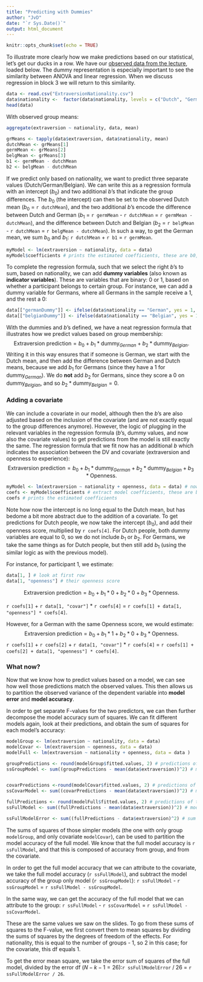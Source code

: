 ```yaml
---
title: "Predicting with Dummies"
author: "JvD"
date: "`r Sys.Date()`"
output: html_document
---
```


```r
knitr::opts_chunk$set(echo = TRUE)
```


To illustrate more clearly how we make predictions based on our statistical, let's get our ducks in a row. We have our [observed data from the lecture](https://johnnydoorn.github.io/statistics-lectures/courses/SSR/SSR_2023-2024/12.%20ANCOVA/12.%20ANCOVA.html#the-data), loaded below. The dummy representation is especially important to see the similarity between ANOVA and linear regression. When we discuss regression in block 3 we will return to this similarity. 

```r
data <- read.csv("ExtraversionNationality.csv")
data$nationality <-  factor(data$nationality, levels = c("Dutch", "German", "Belgian")) # make sure nationality is a factor
head(data)
```

With observed group means:

```r
aggregate(extraversion ~ nationality, data, mean)
```

```r
grMeans <- tapply(data$extraversion, data$nationality, mean)
dutchMean <- grMeans[1]
germMean <- grMeans[2]
belgMean <- grMeans[3]
b1 <- germMean - dutchMean
b2 <- belgMean - dutchMean
```

If we predict only based on nationality, we want to predict three separate values (Dutch/German/Belgian). We can write this as a regression formula with an intercept ($b_0$) and two additional $b$'s that indicate the group differences. The $b_0$ (the intercept) can then be set to the observed Dutch mean ($b_0$ = `r dutchMean`), and the two additional $b$'s encode the difference between Dutch and German ($b_1$ = `r germMean` - `r dutchMean` = `r germMean - dutchMean`), and the difference between Dutch and Belgian ($b_2$ = `r belgMean` - `r dutchMean` = `r belgMean - dutchMean`). In such a way, to get the German mean, we sum $b_0$ and $b_1$: `r dutchMean` + `r b1` = `r germMean`.

```r
myModel <- lm(extraversion ~ nationality, data = data)
myModel$coefficients # prints the estimated coefficients, these are b0, b1, b2
```

To complete the regression formula, such that we select the right $b$'s to sum, based on nationality, we can add **dummy variables** (also known as **indicator variables**). These are variables that are binary: 0 or 1, based on whether a participant belongs to certain group. For instance, we can add a dummy variable for Germans, where all Germans in the sample receive a 1, and the rest a 0:
```r
data[["germanDummy"]] <- ifelse(data$nationality == "German", yes = 1, no = 0)
data[["belgianDummy"]] <- ifelse(data$nationality == "Belgian", yes = 1, no = 0) # and the same for the Belgians
```

With the dummies and $b$'s defined, we have a neat regression formula that illustrates how we predict values based on group membership:
$$ \text{Extraversion prediction} =  b_0 + b_1 * \text{dummy}_{German} + b_2 * \text{dummy}_{Belgian}.$$
Writing it in this way ensures that if someone is German, we start with the Dutch mean, and then add the difference between German and Dutch means, because we add  $b_1$ for Germans (since they have a 1 for $\text{dummy}_{German}$). We do **not** add $b_2$ for Germans, since they score a 0 on $\text{dummy}_{Belgian}$, and so $b_2 * \text{dummy}_{Belgian} = 0$.


### Adding a covariate

We can include a covariate in our model, although then the $b$'s are also adjusted based on the inclusion of the covariate (and are not exactly equal to the group differences anymore). However, the logic of plugging in the relevant variables in the regression formula ($b$'s, dummy values, and now also the covariate values) to get predictions from the model is still exactly the same. The regression formula that we fit now has an additional $b$ which indicates the association between the DV and covariate (extraversion and openness to experience):
$$ \text{Extraversion prediction} =  b_0 + b_1 * \text{dummy}_{German} + b_2 * \text{dummy}_{Belgian} + b_3 * \text{Openness}.$$ 



```r
myModel <- lm(extraversion ~ nationality + openness, data = data) # now added openness as predictor
coefs <- myModel$coefficients # extract model coefficients, these are b0, b1, b2, b3
coefs # prints the estimated coefficients
```
Note how now the intercept is no long equal to the Dutch mean, but has bedome a bit more abstract due to the addition of a covariate. To get predictions for Dutch people, we now take the intercept ($b_0$), and add their openness score, multiplied by `r coefs[4]`. For Dutch people, both dummy variables are equal to 0, so we do not include $b_1$ or $b_2$. 
For Germans, we take the same things as for Dutch people, but then still add $b_1$ (using the similar logic as with the previous model). 

For instance, for participant 1, we estimate:
```r
data[1, ] # look at first row
data[1, "openness"] # their openness score
```

$$ \text{Extraversion prediction} =  b_0 + b_1 * 0 + b_2 * 0 + b_3 * \text{Openness}.$$ 

`r coefs[1]` + `r data[1, "covar"]` * `r coefs[4]` = `r coefs[1] + data[1, "openness"] * coefs[4]`. 

However, for a German with the same Openness score, we would estimate:
$$ \text{Extraversion prediction} =  b_0 + b_1 * 1 + b_2 * 0 + b_3 * \text{Openness}.$$ 
`r coefs[1]` + `r coefs[2]` + `r data[1, "covar"]` * `r coefs[4]` = `r coefs[1] + coefs[2] + data[1, "openness"] * coefs[4]`. 



### What now?
Now that we know how to predict values based on a model, we can see how well those predictions match the observed values. This then allows us to partition the observed variance of the dependent variable into **model error** and **model accuracy**. 

In order to get separate F-values for the two predictors, we can then further decompose the model accuracy sum of squares.
We can fit different models again, look at their predictions, and obtain the sum of squares for each model's accuracy:
```r
modelGroup <- lm(extraversion ~ nationality, data = data)
modelCovar <- lm(extraversion ~ openness, data = data)
modelFull <- lm(extraversion ~ nationality + openness, data = data )

groupPredictions <- round(modelGroup$fitted.values, 2) # predictions of the group model (simply the group means)
ssGroupModel <- sum((groupPredictions - mean(data$extraversion))^2) # model accuracy for the group model only


covarPredictions <-round(modelCovar$fitted.values, 2) # predictions of the covariate model
ssCovarModel <- sum((covarPredictions - mean(data$extraversion))^2) # model accuracy for the covariate model only

fullPredictions <- round(modelFull$fitted.values, 2) # predictions of the group model (simply the means)
ssFullModel <- sum((fullPredictions - mean(data$extraversion))^2) # model accuracy for the full model

ssFullModelError <- sum((fullPredictions - data$extraversion)^2) # sum squares of the error of the full model
```

The sums of squares of those simpler models (the one with only group `modelGroup`, and only covariate `modelCovar`), can be used to partition the model accuracy of the full model. We know that the full model accuracy is `r ssFullModel`, and that this is composed of accuracy from group, and from the covariate. 

In order to get the full model accuracy that we can attribute to the covariate, we take the full model accuracy (`r ssFullModel`), and subtract the model accuracy of the group only model (`r ssGroupModel`): `r ssFullModel` - `r ssGroupModel` = `r ssFullModel - ssGroupModel`. 

In the same way, we can get the accuracy of the full model that we can attribute to the group: `r ssFullModel` - `r ssCovarModel` = `r ssFullModel - ssCovarModel`.

These are the same values we saw on the slides. To go from these sums of squares to the F-value, we first convert them to mean squares by dividing the sums of squares by the degrees of freedom of the effects. For nationality, this is equal to the number of groups - 1, so 2 in this case; for the covariate, this df equals 1. 

To get the error mean square, we take the error sum of squares of the full model, divided by the error df ($N - k -1 = 26$):`r ssFullModelError` / 26 = `r  ssFullModelError / 26`.






